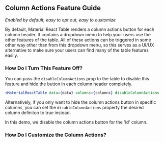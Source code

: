 
<Head>
  <title>Material React Table - Column Actions Feature Guide</title>
</Head>

## Column Actions Feature Guide

_Enabled by default, easy to opt out, easy to customize_

By default, Material React Table renders a column actions button for each column header. It contains a dropdown menu to help your users use the other features of the table. All of these actions can be triggered in some other way other than from this dropdown menu, so this serves as a UI/UX alternative to make sure your users can find many of the table features easily.

### How Do I Turn This Feature Off?

You can pass the `disableColumnActions` prop to the table to disable this feature and hide the button in each column header completely.

```jsx
<MaterialReactTable data={data} columns={columns} disableColumnActions />
```

Alternatively, if you only want to hide the column actions button in specific columns, you can set the `disableColumnActions` property the desired column definiton to true instead.

In this demo, we disable the column actions button for the 'id' column.

<Example />

### How Do I Customize the Column Actions?
